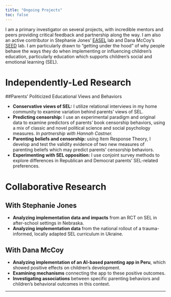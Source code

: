 ```yaml
---
title: "Ongoing Projects"
toc: false
---
```


I am a primary investigator on several projects, with incredible mentors and peers providing critical feedback and partnership along the way. I am also an active contributor in Stephanie Jones' [EASEL](https://easel.gse.harvard.edu/) lab and Dana McCoy's [SEED](https://seed.gse.harvard.edu/) lab. I am particularly drawn to "getting under the hood" of why people behave the ways they do when implementing or influencing children's education, particularly education which supports children's social and emotional learning (SEL). 

# Independently-Led Research
##Parents' Politicized Educational Views and Behaviors

- **Conservative views of SEL:** I utilize relational interviews in my home community to examine variation behind parents' views of SEL.
- **Predicting censorship:** I use an experimental paradigm and original data to examine predictors of parents' book censorship behaviors, using a mix of classic and novel political science and social psychology measures. *In partnership with Hannah Castner.*
- **Parenting beliefs and censorship:** using Item Response Theory, I develop and test the validity evidence of two new measures of parenting beliefs which may predict parents' censorship behaviors. 
- **Experimenting with SEL opposition:** I use conjoint survey methods to explore differences in Republican and Democrat parents' SEL-related preferences. 

# Collaborative Research

## With Stephanie Jones

- **Analyzing implementation data and impacts** from an RCT on SEL in after-school settings in Nebraska.
- **Analyzing implementation data** from the national rollout of a trauma-informed, locally adapted SEL curriculum in Ukraine.

## With Dana McCoy

- **Analyzing implementation of an AI-based parenting app in Peru**, which showed positive effects on children's development.
- **Examining mechanisms** connecting the app to these positive outcomes.
- **Investigating associations** between specific parenting behaviors and children's behavioral outcomes in this context.

---